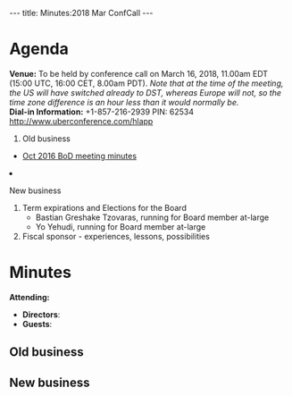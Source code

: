 ---
title: Minutes:2018 Mar ConfCall
---

= Agenda =

'''Venue:''' To be held by conference call on March 16, 2018, 11.00am EDT (15:00 UTC, 16:00 CET, 8.00am PDT). ''Note that at the time of the meeting, the US will have switched already to DST, whereas Europe will not, so the time zone difference is an hour less than it would normally be.''<br/>
'''Dial-in Information:''' +1-857-216-2939 PIN: 62534 http://www.uberconference.com/hlapp

<ol>
<li> Old business </li>
 <ul>
  <li> [[Minutes:2016_Oct_ConfCall| Oct 2016 BoD meeting minutes]]</li>
 </ul>  
<li>New business</li>
<ol style="list-style-type:lower-roman">
  <li> Term expirations and Elections for the Board <!-- ([https://vote.heliosvoting.org/helios/e/obf-2018 electronic ballot]) -->
    <ul>
       <li>Bastian Greshake Tzovaras, running for Board member at-large</li>
       <li>Yo Yehudi, running for Board member at-large</li>
    </ul>
  </li>
  <li> Fiscal sponsor - experiences, lessons, possibilities</li>
</ol>
</ol>

= Minutes =

<!-- Etherpad for notes: https://etherpad.wikimedia.org/p/OBF-BoD-Meeting-Mar2018 -->

'''Attending:'''
* '''Directors''': 
* '''Guests''': 

== Old business == 


== New business ==